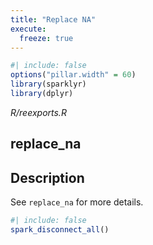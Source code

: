 ```yaml
---
title: "Replace NA"
execute:
  freeze: true
---
```


```r
#| include: false
options("pillar.width" = 60)
library(sparklyr) 
library(dplyr)
```

*R/reexports.R*

## replace_na

## Description
See `replace_na` for more details. 











```r
#| include: false
spark_disconnect_all()
```
